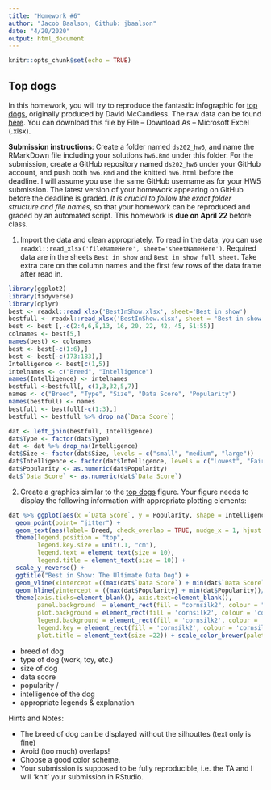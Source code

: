 ```yaml
---
title: "Homework #6"
author: "Jacob Baalson; Github: jbaalson"
date: "4/20/2020"
output: html_document
---
```



```r
knitr::opts_chunk$set(echo = TRUE)
```




## Top dogs

In this homework, you will try to reproduce the fantastic infographic for [top dogs](https://informationisbeautiful.net/visualizations/best-in-show-whats-the-top-data-dog/), originally produced by David McCandless. The raw data can be found [here](https://docs.google.com/spreadsheets/d/1l_HfF5EaN-QgnLc2UYdCc7L2CVrk0p3VdGB1godOyhk/edit#gid=10). You can download this file by File -- Download As -- Microsoft Excel (.xlsx).

**Submission instructions**: Create a folder named `ds202_hw6`, and name the RMarkDown file including your solutions `hw6.Rmd` under this folder. For the submission, create a GitHub repository named `ds202_hw6` under your GitHub account, and push both `hw6.Rmd` and the knitted `hw6.html` before the deadline. I will assume you use the same GitHub username as for your HW5 submission. The latest version of your homework appearing on GitHub before the deadline is graded. *It is crucial to follow the exact folder structure and file names*, so that your homework can be reproduced and graded by an automated script. This homework is **due on April 22** before class.

1. Import the data and clean appropriately. To read in the data, you can use `readxl::read_xlsx('fileNameHere', sheet='sheetNameHere')`. Required data are in the sheets `Best in show` and `Best in show full sheet`. Take extra care on the column names and the first few rows of the data frame after read in.

```r
library(ggplot2)
library(tidyverse)
library(dplyr)
best <- readxl::read_xlsx('BestInShow.xlsx', sheet='Best in show')
bestfull <- readxl::read_xlsx('BestInShow.xlsx', sheet = 'Best in show full sheet')
best <- best [,-c(2:4,6,8,13, 16, 20, 22, 42, 45, 51:55)]
colnames <- best[5,]
names(best) <- colnames
best <- best[-c(1:6),]
best <- best[-c(173:183),]
Intelligence <- best[c(1,5)]
intelnames <- c("Breed", "Intelligence")
names(Intelligence) <- intelnames
bestfull <-bestfull[, c(1,3,32,5,7)]
names <- c("Breed", "Type", "Size", "Data Score", "Popularity")
names(bestfull) <- names
bestfull <- bestfull[-c(1:3),]
bestfull <- bestfull %>% drop_na(`Data Score`)

dat <- left_join(bestfull, Intelligence)
dat$Type <- factor(dat$Type)
dat <- dat %>% drop_na(Intelligence)
dat$Size <- factor(dat$Size, levels = c("small", "medium", "large"))
dat$Intelligence <- factor(dat$Intelligence, levels = c("Lowest", "Fair", "Average","Above Average","Excellent", "Brightest"))
dat$Popularity <- as.numeric(dat$Popularity)
dat$`Data Score` <- as.numeric(dat$`Data Score`)
```
2. Create a graphics similar to the  [top dogs](https://informationisbeautiful.net/visualizations/best-in-show-whats-the-top-data-dog/) figure. Your figure needs to display the following information with appropriate plotting elements:



```r
dat %>% ggplot(aes(x =`Data Score`, y = Popularity, shape = Intelligence, color = Type, size = Size)) + 
  geom_point(point= "jitter") + 
  geom_text(aes(label= Breed, check_overlap = TRUE, nudge_x = 1, hjust = 0,vjust = 0, nudge_y = 1,  position = "jitter",size = "medium")) +
  theme(legend.position = "top",
        legend.key.size = unit(.1, "cm"),
        legend.text = element_text(size = 10),
        legend.title = element_text(size = 10)) + 
  scale_y_reverse() +
  ggtitle("Best in Show: The Ultimate Data Dog") + 
  geom_vline(xintercept =((max(dat$`Data Score`) + min(dat$`Data Score`))/2)) +
  geom_hline(yintercept = ((max(dat$Popularity) + min(dat$Popularity))/2)) +
  theme(axis.ticks=element_blank(), axis.text=element_blank(), 
        panel.background  = element_rect(fill = "cornsilk2", colour = "cornsilk2"),
        plot.background = element_rect(fill = 'cornsilk2', colour = 'cornsilk2'),
        legend.background = element_rect(fill = 'cornsilk2', colour = 'cornsilk2'),
        legend.key = element_rect(fill = 'cornsilk2', colour = 'cornsilk2'),
        plot.title = element_text(size =22)) + scale_color_brewer(palette = "Dark2")
```
- breed of dog 
- type of dog (work, toy, etc.)
- size of dog
- data score 
- popularity /
- intelligence of the dog
- appropriate legends & explanation

Hints and Notes:

- The breed of dog can be displayed without the silhouttes (text only is fine)
- Avoid (too much) overlaps!
- Choose a good color scheme.
- Your submission is supposed to be fully reproducible, i.e. the TA and I will 'knit' your submission in RStudio. 